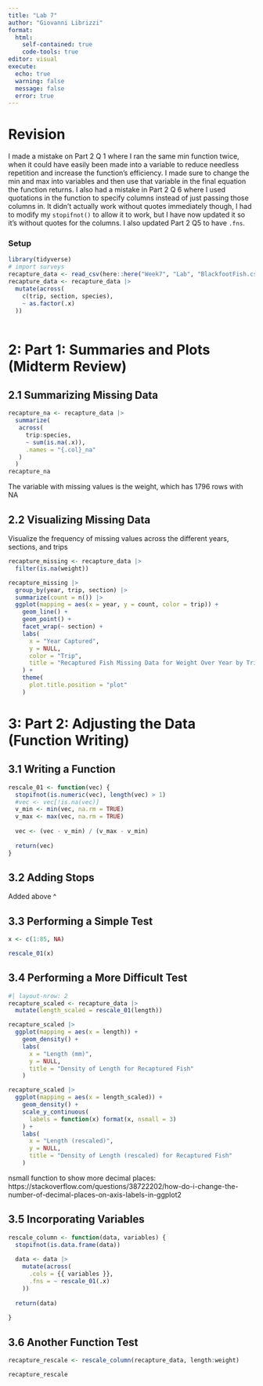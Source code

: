 ```yaml
---
title: "Lab 7"
author: "Giovanni Librizzi"
format: 
  html: 
    self-contained: true
    code-tools: true
editor: visual
execute: 
  echo: true
  warning: false
  message: false
  error: true
---
```


# Revision

I made a mistake on Part 2 Q 1 where I ran the same min function twice, when it could have easily been made into a variable to reduce needless repetition and increase the function's efficiency. I made sure to change the min and max into variables and then use that variable in the final equation the function returns. I also had a mistake in Part 2 Q 6 where I used quotations in the function to specify columns instead of just passing those columns in. It didn't actually work without quotes immediately though, I had to modify my `stopifnot()` to allow it to work, but I have now updated it so it's without quotes for the columns. I also updated Part 2 Q5 to have `.fns`.

### Setup

```r
library(tidyverse)
# import surveys
recapture_data <- read_csv(here::here("Week7", "Lab", "BlackfootFish.csv"))
recapture_data <- recapture_data |>
  mutate(across(
    c(trip, section, species), 
    ~ as.factor(.x)
  ))
    

```

# 2: Part 1: Summaries and Plots (Midterm Review)

## 2.1 Summarizing Missing Data

```r
recapture_na <- recapture_data |>
  summarize(
   across(
     trip:species,
     ~ sum(is.na(.x)),
     .names = "{.col}_na"
   ) 
  )
recapture_na
```

The variable with missing values is the weight, which has 1796 rows with NA

## 2.2 Visualizing Missing Data

Visualize the frequency of missing values across the different years, sections, and trips

```r
recapture_missing <- recapture_data |>
  filter(is.na(weight))

recapture_missing |>
  group_by(year, trip, section) |>
  summarize(count = n()) |>
  ggplot(mapping = aes(x = year, y = count, color = trip)) +
    geom_line() +
    geom_point() +
    facet_wrap(~ section) +
    labs(
      x = "Year Captured",
      y = NULL,
      color = "Trip",
      title = "Recaptured Fish Missing Data for Weight Over Year by Trip and Section"
    ) +
    theme(
      plot.title.position = "plot"
    )
```

# 3: Part 2: Adjusting the Data (Function Writing)

## 3.1 Writing a Function

```r
rescale_01 <- function(vec) {
  stopifnot(is.numeric(vec), length(vec) > 1)
  #vec <- vec[!is.na(vec)]
  v_min <- min(vec, na.rm = TRUE)
  v_max <- max(vec, na.rm = TRUE)
  
  vec <- (vec - v_min) / (v_max - v_min)
  
  return(vec)
}
```

## 3.2 Adding Stops

Added above \^

## 3.3 Performing a Simple Test

```r
x <- c(1:85, NA)

rescale_01(x)
```

## 3.4 Performing a More Difficult Test

```r
#| layout-nrow: 2
recapture_scaled <- recapture_data |>
  mutate(length_scaled = rescale_01(length))

recapture_scaled |>
  ggplot(mapping = aes(x = length)) + 
    geom_density() +
    labs(
      x = "Length (mm)",
      y = NULL,
      title = "Density of Length for Recaptured Fish"
    )

recapture_scaled |>
  ggplot(mapping = aes(x = length_scaled)) + 
    geom_density() +
    scale_y_continuous(
      labels = function(x) format(x, nsmall = 3)
    ) +
    labs(
      x = "Length (rescaled)",
      y = NULL,
      title = "Density of Length (rescaled) for Recaptured Fish"
    )

```

nsmall function to show more decimal places: https://stackoverflow.com/questions/38722202/how-do-i-change-the-number-of-decimal-places-on-axis-labels-in-ggplot2

## 3.5 Incorporating Variables

```r
rescale_column <- function(data, variables) {
  stopifnot(is.data.frame(data))
  
  data <- data |>
    mutate(across(
      .cols = {{ variables }},
      .fns = ~ rescale_01(.x)
    ))
  
  return(data)
  
}
```

## 3.6 Another Function Test

```r
recapture_rescale <- rescale_column(recapture_data, length:weight)

recapture_rescale
```

